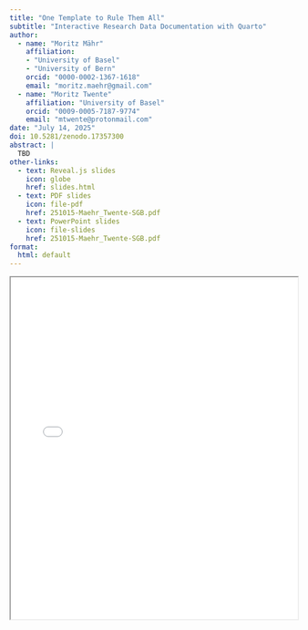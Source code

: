 ```yaml
---
title: "One Template to Rule Them All"
subtitle: "Interactive Research Data Documentation with Quarto"
author:
  - name: "Moritz Mähr"
    affiliation:
    - "University of Basel"
    - "University of Bern"
    orcid: "0000-0002-1367-1618"
    email: "moritz.maehr@gmail.com"
  - name: "Moritz Twente"
    affiliation: "University of Basel"
    orcid: "0009-0005-7187-9774"
    email: "mtwente@protonmail.com"
date: "July 14, 2025"
doi: 10.5281/zenodo.17357300
abstract: |
  TBD
other-links:
  - text: Reveal.js slides
    icon: globe
    href: slides.html
  - text: PDF slides
    icon: file-pdf
    href: 251015-Maehr_Twente-SGB.pdf
  - text: PowerPoint slides
    icon: file-slides
    href: 251015-Maehr_Twente-SGB.pdf
format:
  html: default
---
```


::: {.callout-tip title="Slide deck (Reveal JS)" collapse="true"}
<iframe src="slides.html" width="100%" height="600px" loading="lazy" allowfullscreen title="Slide deck">

This browser does not support iframes. Please open the <a href="slides.html">HTML</a> to view it.

</iframe>
:::

```{=html}
<!-- ::: {.callout-tip title="Slide deck (PDF)" collapse="true"}
<iframe src="slides.pdf" width="100%" height="600px" loading="lazy" allowfullscreen title="Slide deck">

This browser does not support PDF. Please download the <a href="slides.pdf">PDF slides</a> to view it.

</iframe>
::: -->
```
